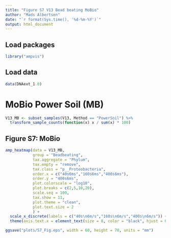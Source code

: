 ```yaml
---
title: "Figure S7 V13 Bead beating MoBio"
author: "Mads Albertsen"
date: "`r format(Sys.time(), '%d-%m-%Y')`"
output: html_document
---
```


## Load packages
```r
library("ampvis")
```

## Load data
```r
data(DNAext_1.0)
```

# MoBio Power Soil (MB)
```r
V13_MB <- subset_samples(V13, Method == "PowerSoil") %>%
  transform_sample_counts(function(x) x / sum(x) * 100)
```

## Figure S7: MoBio
```r
amp_heatmap(data = V13_MB,
            group = "Beadbeating",
            tax.aggregate = "Phylum",
            tax.empty = "remove",
            tax.class = "p__Proteobacteria",
            order.x = c("40s6ms","160s6ms","400s6ms"),
            order.y = "400s6ms",
            plot.colorscale = "log10",
            plot.breaks = c(2,5,10,20), 
            scale.seq = 100,
            tax.show = 11,
            plot.theme = "clean",
            plot.text.size = 2
            ) +
  scale_x_discrete(labels = c("40s\n6m/s","160s\n6m/s","400s\n6m/s")) +
  theme(axis.text.x = element_text(size = 8, color = "black", hjust = 0.4, angle = 0))

```

```r
ggsave("plots/S7_Fig.eps", width = 60, height = 70, units = "mm")
```